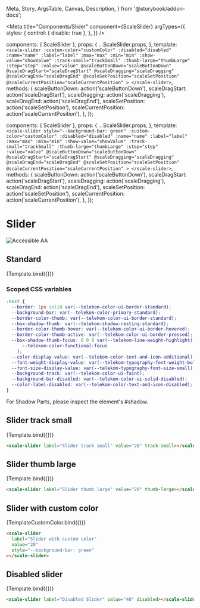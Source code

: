   Meta,
  Story,
  ArgsTable,
  Canvas,
  Description,
} from '@storybook/addon-docs';

<Meta
  title="Components/Slider"
  component={ScaleSlider}
  argTypes={{
    styles: {
      control: { disable: true },
    },
  }}
/>

  components: { ScaleSlider },
  props: {
    ...ScaleSlider.props,
  },
  template: `
    <scale-slider
        :custom-color="customColor"
        :disabled="disabled"
        :name="name"
        :label="label"
        :max="max"
        :min="min"
        :show-value="showValue"
        :track-small="trackSmall"
        :thumb-large="thumbLarge"
        :step="step"
        :value="value"
        @scaleButtonDown="scaleButtonDown"
        @scaleDragStart="scaleDragStart"
        @scaleDragging="scaleDragging"
        @scaleDragEnd="scaleDragEnd"
        @scaleSetPosition="scaleSetPosition"
        @scaleCurrentPosition="scaleCurrentPosition"
        >
    </scale-slider>
    `,
  methods: {
    scaleButtonDown: action('scaleButtonDown'),
    scaleDragStart: action('scaleDragStart'),
    scaleDragging: action('scaleDragging'),
    scaleDragEnd: action('scaleDragEnd'),
    scaleSetPosition: action('scaleSetPosition'),
    scaleCurrentPosition: action('scaleCurrentPosition'),
  },
});

  components: { ScaleSlider },
  props: {
    ...ScaleSlider.props,
  },
  template: `
    <scale-slider style="--background-bar: green"
        :custom-color="customColor"
        :disabled="disabled"
        :name="name"
        :label="label"
        :max="max"
        :min="min"
        :show-value="showValue"
        :track-small="trackSmall"
        :thumb-large="thumbLarge"
        :step="step"
        :value="value"
        @scaleButtonDown="scaleButtonDown"
        @scaleDragStart="scaleDragStart"
        @scaleDragging="scaleDragging"
        @scaleDragEnd="scaleDragEnd"
        @scaleSetPosition="scaleSetPosition"
        @scaleCurrentPosition="scaleCurrentPosition"
        >
    </scale-slider>
    `,
  methods: {
    scaleButtonDown: action('scaleButtonDown'),
    scaleDragStart: action('scaleDragStart'),
    scaleDragging: action('scaleDragging'),
    scaleDragEnd: action('scaleDragEnd'),
    scaleSetPosition: action('scaleSetPosition'),
    scaleCurrentPosition: action('scaleCurrentPosition'),
  },
});

<div
  style={{
    display: 'inline-flex',
    alignItems: 'center',
    justifyContent: 'space-between',
    width: '100%',
  }}
>
  <h1>Slider</h1>
  <img src="assets/aa.png" alt="Accessible AA" />
</div>

## Standard

<Canvas withSource="none">
  <Story
    name="Standard"
    args={{
      label: 'Standard',
      value: 20,
    }}
  >
    {Template.bind({})}
  </Story>
</Canvas>

<ArgsTable story="Standard" />

### Scoped CSS variables

```css
:host {
  --border: 1px solid var(--telekom-color-ui-border-standard);
  --background-bar: var(--telekom-color-primary-standard);
  --border-color-thumb: var(--telekom-color-ui-border-standard);
  --box-shadow-thumb: var(--telekom-shadow-resting-standard);
  --border-color-thumb-hover: var(--telekom-color-ui-border-hovered);
  --border-color-thumb-active: var(--telekom-color-ui-border-pressed);
  --box-shadow-thumb-focus: 0 0 0 var(--telekom-line-weight-highlight) var(
      --telekom-color-functional-focus
    );
  --color-display-value: var(--telekom-color-text-and-icon-additional);
  --font-weight-display-value: var(--telekom-typography-font-weight-bold);
  --font-size-display-value: var(--telekom-typography-font-size-small);
  --background-track: var(--telekom-color-ui-faint);
  --background-bar-disabled: var(--telekom-color-ui-solid-disabled);
  --color-label-disabled: var(--telekom-color-text-and-icon-disabled);
}
```

For Shadow Parts, please inspect the element's #shadow.

## Slider track small

<Canvas withSource="none">
  <Story
    name="Slider track small"
    args={{
      label: 'Slider track small',
      value: 20,
      trackSmall: true,
    }}
  >
    {Template.bind({})}
  </Story>
</Canvas>

```html
<scale-slider label="Slider track small" value="20" track-small></scale-slider>
```

## Slider thumb large

<Canvas withSource="none">
  <Story
    name="Slider thumb large"
    args={{
      label: 'Slider thumb large',
      value: 20,
      thumbLarge: true,
    }}
  >
    {Template.bind({})}
  </Story>
</Canvas>

```html
<scale-slider label="Slider thumb large" value="20" thumb-large></scale-slider>
```

## Slider with custom color

<Canvas withSource="none">
  <Story
    name="Slider with custom color"
    args={{
      label: 'Slider with custom color',
      value: 20,
    }}
  >
    {TemplateCustomColor.bind({})}
  </Story>
</Canvas>

```html
<scale-slider
  label="Slider with custom color"
  value="20"
  style="--background-bar: green"
></scale-slider>
```

## Disabled slider

<Canvas withSource="none">
  <Story
    name="Disabled Slider"
    args={{
      label: 'Disabled Slider',
      value: 40,
      disabled: true,
    }}
  >
    {Template.bind({})}
  </Story>
</Canvas>

```html
<scale-slider label="Disabled Slider" value="40" disabled></scale-slider>
```
